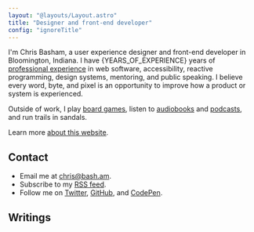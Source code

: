 ```yaml
---
layout: "@layouts/Layout.astro"
title: "Designer and front-end developer"
config: "ignoreTitle"
---
```



I'm Chris Basham, a user experience designer and front-end developer
in Bloomington, Indiana. I have {YEARS_OF_EXPERIENCE} years of [professional experience](/resume) in web software, accessibility, reactive programming, design systems, mentoring, and public speaking. I believe every word, byte, and pixel is an opportunity to improve how a product or system is experienced.

Outside of work, I play [board games](/board-games), listen to [audiobooks](/books) and [podcasts](/podcasts), and run trails in sandals.

Learn more [about this website](/colophon).

## Contact

- Email me at chris@bash.am.
- Subscribe to my [RSS feed](/rss.xml).
- Follow me on [Twitter](https://twitter.com/chrisbasham), [GitHub](https://github.com/basham), and [CodePen](https://codepen.io/basham).

## Writings

<BlogList />
